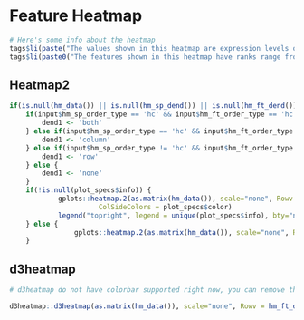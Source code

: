 
# Feature Heatmap

```r
# Here's some info about the heatmap
tags$li(paste("The values shown in this heatmap are expression levels of", input$hm_scale, "scale."))
tags$li(paste0("The features shown in this heatmap have ranks range from ", input$feature_range[1], " to ", input$feature_range[2], " based on ranking by ", input$hm_rank_method, "."))
```

## Heatmap2 

```r

if(is.null(hm_data()) || is.null(hm_sp_dend()) || is.null(hm_ft_dend())) return ()
    if(input$hm_sp_order_type == 'hc' && input$hm_ft_order_type == 'hc') {
        dend1 <- 'both'
    } else if(input$hm_sp_order_type == 'hc' && input$hm_ft_order_type != 'hc') {
        dend1 <- 'column'
    } else if(input$hm_sp_order_type != 'hc' && input$hm_ft_order_type == 'hc') {
        dend1 <- 'row'
    } else {
        dend1 <- 'none'
    }
    if(!is.null(plot_specs$info)) {
            gplots::heatmap.2(as.matrix(hm_data()), scale="none", Rowv = hm_ft_dend(), Colv = hm_sp_dend(), dendrogram=dend1, trace="none", col=hmcol$val, key.par=list(cex.axis=0.7), key.title=NA, key.xlab="  ", key.ylab=NA, keysize=.7, density.info="density", revC=T, cexCol = 1.2, margins=c(10,15),
                      ColSideColors = plot_specs$color)
            legend("topright", legend = unique(plot_specs$info), bty="n", fill = plot_specs$legend_color, text.col = plot_specs$legend_color, border=FALSE, y.intersp = 1.2, cex = 0.9)
    } else {
                gplots::heatmap.2(as.matrix(hm_data()), scale="none", Rowv = hm_ft_dend(), Colv = hm_sp_dend(), dendrogram=dend1, trace="none", col=hmcol$val, key.par=list(cex.axis=0.7), key.title=NA, key.xlab="  ", key.ylab=NA, keysize=.7, density.info="density", revC=T, cexCol = 1.2, margins=c(8,6))
    }

```


## d3heatmap

```r
# d3heatmap do not have colorbar supported right now, you can remove this code block if you don't want the interactive version

d3heatmap::d3heatmap(as.matrix(hm_data()), scale="none", Rowv = hm_ft_dend(), Colv = hm_sp_dend(), dendrogram="both", colors=hmcol$val, revC=F, margins=c(8,6))

```
